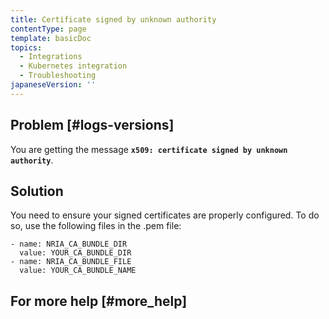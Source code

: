 ```yaml
---
title: Certificate signed by unknown authority
contentType: page
template: basicDoc
topics:
  - Integrations
  - Kubernetes integration
  - Troubleshooting
japaneseVersion: ''
---
```


## Problem [#logs-versions]

You are getting the message **`x509: certificate signed by unknown authority`**.

## Solution

You need to ensure your signed certificates are properly configured. To do so, use the following files in the .pem file:

```
- name: NRIA_CA_BUNDLE_DIR 
  value: YOUR_CA_BUNDLE_DIR 
- name: NRIA_CA_BUNDLE_FILE  
  value: YOUR_CA_BUNDLE_NAME
```

## For more help [#more_help]
